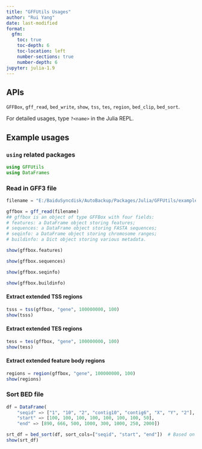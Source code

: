 ---
title: "GFFUtils Usages"
author: "Rui Yang"
date: last-modified
format:
  gfm:
    toc: true
    toc-depth: 6
    toc-location: left
    number-sections: true
    number-depth: 6
jupyter: julia-1.9
---

## APIs

`GFFBox`, `gff_read`, `bed_write`, `show`, `tss`, `tes`, `region`, `bed_clip`, `bed_sort`.

For detailed usages, type `?<name>` in the Julia REPL.

## Example usages

### `using` related packages
```{julia}
using GFFUtils
using DataFrames
```

### Read in GFF3 file

```{julia}
filename = "E:/BaiduSyncdisk/AutoBackup/Packages/Julia/GFFUtils/exampledata/example.gff3"

gffbox = gff_read(filename)
## gffbox is an object of type GFFBox with four fields:
# features: a DataFrame object storing features;
# sequences: a DataFrame object storing FASTA sequences;
# seqinfo: a DataFrame object storing chromosome ranges;
# buildinfo: a Dict object storing various metadata.
```

```{julia}
show(gffbox.features)
```

```{julia}
show(gffbox.sequences)
```

```{julia}
show(gffbox.seqinfo)
```

```{julia}
show(gffbox.buildinfo)
```

#### Extract extended TSS regions

```{julia}
tsss = tss(gffbox, "gene", 100000000, 100)
show(tsss)
```

#### Extract extended TES regions

```{julia}
tess = tes(gffbox, "gene", 100000000, 100)
show(tess)
```

#### Extract extended feature body regions

```{julia}
regions = region(gffbox, "gene", 100000000, 100)
show(regions)
```

### Sort BED file

```{julia}
df = DataFrame(
    "seqid" => ["1", "10", "2", "contig10", "contig6", "X", "Y", "2"],
    "start" => [100, 100, 100, 100, 100, 100, 100, 50],
    "end" => [890, 666, 500, 1000, 300, 1000, 250, 2000])

srt_df = bed_sort(df, sort_cols=["seqid", "start", "end"])  # Based on the first three columns in a BED file
show(srt_df)
```